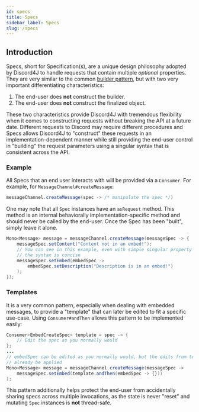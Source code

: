 ```yaml
---
id: specs
title: Specs
sidebar_label: Specs
slug: /specs
---
```


## Introduction

Specs, short for Specification(s), are a unique design philosophy adopted by Discord4J to handle requests that contain multiple _optional_ properties. They are very similar to the common [builder pattern](https://en.wikipedia.org/wiki/Builder_pattern), but with two very important differentiating characteristics:

1. The end-user does **not** construct the builder.
2. The end-user does **not** construct the finalized object.

These two characteristics provide Discord4J with tremendous flexibility when it comes to constructing requests without breaking the API at a future date. Different requests to Discord may require different procedures and Specs allows Discord4J to "construct" these requests in an implementation-dependent manner while still providing the end-user control in "building" the request parameters using a singular syntax that is consistent across the API.

### Example

All Specs that an end user interacts with will be provided via a `Consumer`. For example, for `MessageChannel#createMessage`:

```java
messageChannel.createMessage(spec -> /* manipulate the spec */)
```

One may note that all `Spec` instances have an `asRequest` method. This method is an internal behaviorally implementation-specific method and should never be called by the end-user. Once the Spec has been "built", simply leave it alone.

```java
Mono<Message> message = messageChannel.createMessage(messageSpec -> {
    messageSpec.setContent("Content not in an embed!");
    // You can see in this example, even with simple singular property defining specs
    // the syntax is concise
    messageSpec.setEmbed(embedSpec ->
        embedSpec.setDescription("Description is in an embed!")
    );
});
```

### Templates

It is a very common pattern, especially when dealing with embedded messages, to provide a "template" that can later be edited to fit a specific use-case. Using `Consumer#andThen` allows this pattern to be implemented easily:

```java
Consumer<EmbedCreateSpec> template = spec -> {
    // Edit the spec as you normally would
};
...
// embedSpec can be edited as you normally would, but the edits from template will
// already be applied
Mono<Message> message = messageChannel.createMessage(messageSpec ->
    messageSpec.setEmbed(template.andThen(embedSpec -> {}))
);
```

This pattern additionally helps protect the end-user from accidentally sharing specs across multiple invocations, as the state is never "reset" and mutating `Spec` instances is **not** thread-safe.
